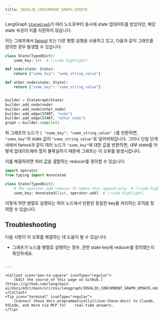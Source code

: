 ```yaml
---
title: INVALID_CONCURRENT_GRAPH_UPDATE
---
```


LangGraph [`StateGraph`](https://langchain-ai.github.io/langgraph/reference/graphs/#langgraph.graph.state.StateGraph)가 여러 노드로부터 동시에 state 업데이트를 받았지만, 해당 state 속성이 이를 지원하지 않습니다.

이는 그래프에서 [fanout](/oss/python/langgraph/graph-api#map-reduce-and-the-send-api) 또는 다른 병렬 실행을 사용하고 있고, 다음과 같이 그래프를 정의한 경우 발생할 수 있습니다:

```python
class State(TypedDict):
    some_key: str  # [!code highlight]

def node(state: State):
    return {"some_key": "some_string_value"}

def other_node(state: State):
    return {"some_key": "some_string_value"}


builder = StateGraph(State)
builder.add_node(node)
builder.add_node(other_node)
builder.add_edge(START, "node")
builder.add_edge(START, "other_node")
graph = builder.compile()
```




위 그래프의 노드가 `{ "some_key": "some_string_value" }`를 반환하면, `"some_key"`의 state 값이 `"some_string_value"`로 덮어씌워집니다.
그러나 단일 단계 내에서 fanout과 같이 여러 노드가 `"some_key"`에 대한 값을 반환하면, 내부 state를 어떻게 업데이트해야 할지 불확실하기 때문에 그래프는 이 오류를 발생시킵니다.




이를 해결하려면 여러 값을 결합하는 reducer를 정의할 수 있습니다:

```python
import operator
from typing import Annotated

class State(TypedDict):
    # The operator.add reducer fn makes this append-only  # [!code highlight]
    some_key: Annotated[list, operator.add]  # [!code highlight]
```




이렇게 하면 병렬로 실행되는 여러 노드에서 반환된 동일한 key를 처리하는 로직을 정의할 수 있습니다.

## Troubleshooting

다음 사항이 이 오류를 해결하는 데 도움이 될 수 있습니다:

* 그래프가 노드를 병렬로 실행하는 경우, 관련 state key에 reducer를 정의했는지 확인하세요.
```

---

<Callout icon="pen-to-square" iconType="regular">
    [Edit the source of this page on GitHub.](https://github.com/langchain-ai/docs/edit/main/src/oss/langgraph/INVALID_CONCURRENT_GRAPH_UPDATE.mdx)
</Callout>
<Tip icon="terminal" iconType="regular">
    [Connect these docs programmatically](/use-these-docs) to Claude, VSCode, and more via MCP for    real-time answers.
</Tip>

